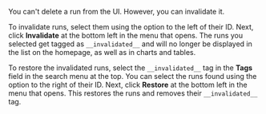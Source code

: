 You can't delete a run from the UI. However, you can invalidate it.

To invalidate runs, select them using the option to the left of their ID. Next, click **Invalidate** at the bottom left in the menu that opens. The runs you selected get tagged as `__invalidated__` and will no longer be displayed in the list on the homepage, as well as in charts and tables.

To restore the invalidated runs, select the `__invalidated__` tag in the **Tags** field in the search menu at the top. You can select the runs found using the option to the right of their ID. Next, click **Restore** at the bottom left in the menu that opens. This restores the runs and removes their `__invalidated__` tag.
